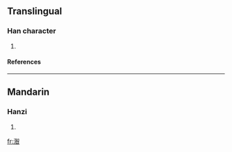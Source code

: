 ==Translingual==
===Han character===
{{Han char|rn=85|rad=水|as=12|sn=15|four=3616<sub>0</sub>|canj=水人口日 (EORA)}}
# {{defn|Han|sort=水12}}
====References====
{{Han ref|kx=0650.090|dkj=18267|hdz=31743.020|uh=6F6A|ud=28522|bh=E660|bd=58976}}

----
==Mandarin==
===Hanzi===
{{cmn-hanzi|pin=[[dí]] (di2)|wg=ti<sup>2</sup>}}
# {{defn|Mandarin}}

[[fr:潪]]